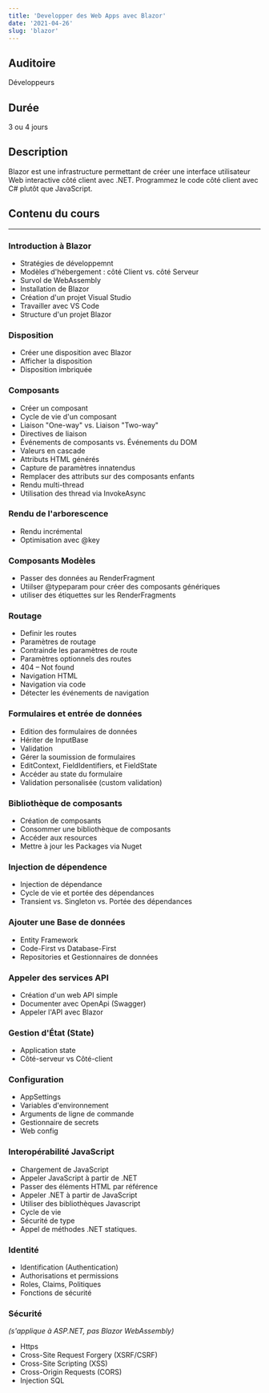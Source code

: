```yaml
---
title: 'Developper des Web Apps avec Blazor'
date: '2021-04-26'
slug: 'blazor'
---
```


## Auditoire

Développeurs

## Durée

3 ou 4 jours

## Description

Blazor est une infrastructure permettant de créer une interface utilisateur Web interactive côté client avec .NET. Programmez le code côté client avec C# plutôt que JavaScript.

## Contenu du cours

---

### Introduction à Blazor

- Stratégies de développemnt
- Modèles d'hébergement : côté Client vs. côté Serveur
- Survol de WebAssembly
- Installation de Blazor
- Création d'un projet Visual Studio
- Travailler avec VS Code
- Structure d'un projet Blazor

### Disposition

- Créer une disposition avec Blazor
- Afficher la disposition
- Disposition imbriquée

### Composants

- Créer un composant
- Cycle de vie d'un composant
- Liaison "One-way" vs. Liaison "Two-way"
- Directives de liaison
- Événements de composants vs. Événements du DOM
- Valeurs en cascade
- Attributs HTML générés
- Capture de paramètres innatendus
- Remplacer des attributs sur des composants enfants
- Rendu multi-thread
- Utilisation des thread via InvokeAsync

### Rendu de l'arborescence

- Rendu incrémental
- Optimisation avec @key

### Composants Modèles

- Passer des données au RenderFragment
- Utiilser @typeparam pour créer des composants génériques
- utiliser des étiquettes sur les RenderFragments

### Routage

- Definir les routes
- Paramètres de routage
- Contrainde les paramètres de route
- Paramètres optionnels des routes
- 404 – Not found
- Navigation HTML
- Navigation via code
- Détecter les événements de navigation

### Formulaires et entrée de données

- Edition des formulaires de données
- Hériter de InputBase
- Validation
- Gérer la soumission de formulaires
- EditContext, FieldIdentifiers, et FieldState
- Accéder au state du formulaire
- Validation personalisée (custom validation)

### Bibliothèque de composants

- Création de composants
- Consommer une bibliothèque de composants
- Accéder aux resources
- Mettre à jour les Packages via Nuget

### Injection de dépendence

- Injection de dépendance
- Cycle de vie et portée des dépendances
- Transient vs. Singleton vs. Portée des dépendances

### Ajouter une Base de données

- Entity Framework
- Code-First vs Database-First
- Repositories et Gestionnaires de données

### Appeler des services API

- Création d'un web API simple
- Documenter avec OpenApi (Swagger)
- Appeler l'API avec Blazor

### Gestion d'État (State)

- Application state
- Côté-serveur vs Côté-client

### Configuration

- AppSettings
- Variables d'environnement
- Arguments de ligne de commande
- Gestionnaire de secrets
- Web config

### Interopérabilité JavaScript

- Chargement de JavaScript
- Appeler JavaScript à partir de .NET
- Passer des éléments HTML par référence
- Appeler .NET à partir de JavaScript
- Utiliser des bibliothèques Javascript
- Cycle de vie
- Sécurité de type
- Appel de méthodes .NET statiques.

### Identité

- Identification (Authentication)
- Authorisations et permissions
- Roles, Claims, Politiques
- Fonctions de sécurité

### Sécurité

_(s'applique à ASP.NET, pas Blazor WebAssembly)_

- Https
- Cross-Site Request Forgery (XSRF/CSRF)
- Cross-Site Scripting (XSS)
- Cross-Origin Requests (CORS)
- Injection SQL
